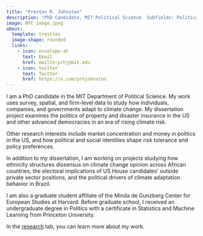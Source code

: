 ```yaml
---
title: "Preston R. Johnston"
description: "PhD Candidate, MIT Political Science  Subfields: Political Economy and Quantitative Methods"
image: NYC_image.jpeg
about:
  template: trestles
  image-shape: rounded
  links:
    - icon: envelope-at
      text: Email
      href: mailto:prhj@mit.edu
    - icon: twitter
      text: Twitter
      href: https://x.com/prhjohnston
---
```


<!--  ::: two-column-layout -->

<!-- <div> -->

<!-- <img src="temp_pic.jpg" alt="My Picture" width="300"/> -->

<!-- ::: {style="font-size: 80%;"} -->

<!-- PhD Candidate, MIT Political Science.  -->

<!-- Subfields: Political Economy & Quantitative Methods.  -->

<!-- [twitter](https://x.com/prhjohnston) | [github](https://github.com/prhjohnston) -->

<!-- ::: -->

<!-- </div> -->

I am a PhD candidate in the MIT Department of Political Science. My work uses survey, spatial, and firm-level data to study how individuals, companies, and governments adapt to climate change. My dissertation project examines the politics of property and disaster insurance in the US and other advanced democracies in an era of rising climate risk.

Other research interests include market concentration and money in politics in the US, and how political and social identities shape risk tolerance and policy preferences.

In addition to my dissertation, I am working on projects studying how ethnicity structures dissensus on climate change opinion across African countries, the electoral implications of US House candidates' outside private sector positions, and the political drivers of climate adaptation behavior in Brazil.

I am also a graduate student affiliate of the Minda de Gunzberg Center for European Studies at Harvard. Before graduate school, I received an undergraduate degree in Politics with a certificate in Statistics and Machine Learning from Princeton University.

In the [research](research.qmd) tab, you can learn more about my work.

```{=html}
<!--In the [writing](blog.qmd) tab, I post blog-style content on a variety of topics, including essays and small, for-fun research projects.
 
 <!--Outside of work, I also compose music, some of which you can find in the [music](music.qmd) tab. -->
```
